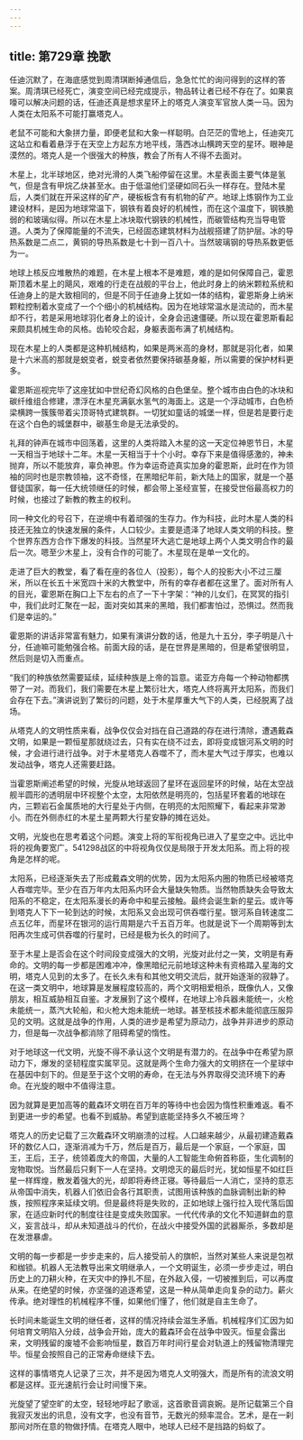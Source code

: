 ```yaml
---
---
---
```

title: 第729章 挽歌
---



任迪沉默了，在海底感觉到周清琪断掉通信后，急急忙忙的询问得到的这样的答案。周清琪已经死亡，演变空间已经完成提示，物品转让者已经不存在了。如果哀嚎可以解决问题的话，任迪还真是想求星环上的塔克人演变军官放人类一马。因为人类在太阳系不可能打赢塔克人。

老鼠不可能和大象拼力量，即便老鼠和大象一样聪明。白茫茫的雪地上，任迪突兀这站立和看着悬浮于在天空上方起东方地平线，落西冰山横跨天空的星环。眼神是漠然的。塔克人是一个很强大的种族，教会了所有人不得不去面对。

木星上，北半球地区，绝对光滑的人类飞船停留在这里。木星表面主要气体是氢气，但是含有甲烷乙炔甚至水。由于低温他们坚硬如同石头一样存在。登陆木星后，人类们就在开采这样的矿产，硬板板含有有机物的矿产。地球上炼钢作为工业建设材料，是因为地球常温下，钢铁有着良好的机械性，而在这个温度下，钢铁脆弱的和玻璃似得。所以在木星上冰块取代钢铁的机械性，而碳管结构充当导电管道。人类为了保障能量的不流失，已经固态建筑材料为战舰搭建了防护层。冰的导热系数是二点二，黄铜的导热系数是七十到一百八十。当然玻璃钢的导热系数更低为一。

地球上核反应堆散热的难题，在木星上根本不是难题，难的是如何保障自己，霍恩斯顶着木星上的飓风，艰难的行走在战舰的平台上，他此时身上的纳米颗粒系统和任迪身上的是大致相同的，但是不同于任迪身上犹如一体的结构，霍恩斯身上纳米颗粒控制着水变成了一个个细小的机械结构。因为在地球常温水是流动的，而木星却不行，若是采用地球羽化者身上的设计，全身会迅速僵硬。所以现在霍恩斯看起来颇具机械生命的风格。齿轮咬合起，身躯表面布满了机械结构。

现在木星上的人类都是这种机械结构，如果是两米高的身材，那就是羽化者，如果是十六米高的那就是蜕变者，蜕变者依然要保持碳基身躯，所以需要的保护材料更多。

霍恩斯巡视完毕了这座犹如中世纪奇幻风格的白色堡垒。整个城市由白色的冰块和碳纤维组合修建，漂浮在木星充满氨水氢气的海面上。这是一个浮动城市，白色桥梁横跨一簇簇带着尖顶哥特式建筑群。一切犹如童话的城堡一样，但是若是要行走在这个白色的城堡群中，碳基生命是无法承受的。

礼拜的钟声在城市中回荡着，这里的人类将踏入木星的这一天定位神恩节日，木星一天相当于地球十二年。木星一天相当于十个小时。幸存下来是值得感激的，神未抛弃，所以不能放弃，辜负神恩。作为幸运奇迹真实加身的霍恩斯，此时在作为领袖的同时也是宗教领袖，这不奇怪，在黑暗纪年前，新大陆上的国家，就是一个基督徒国家，每一任大统领继任的时候，都会带上圣经宣誓，在接受世俗最高权力的时候，也接过了新教的教主的权利。

同一种文化的号召下，在逆境中有着顽强的生存力。作为科技，此时木星人类的科技还无独立的快速发展的条件，人口较少。主要是遗泽了地球人类文明的科技。整个世界东西方合作下爆发的科技。当然星环大逃亡是地球上两个人类文明合作的最后一次。嗯至少木星上，没有合作的可能了。木星现在是单一文化的。

走进了巨大的教堂，看了看在座的各位人（投影），每个人的投影大小不过三厘米，所以在长五十米宽四十米的大教堂中，所有的幸存者都在这里了。面对所有人的目光，霍恩斯在胸口上下左右的点了一下十字架：“神的儿女们，在冥冥的指引中，我们此时汇聚在一起，面对突如其来的黑暗，我们都害怕过，恐惧过。然而我们是幸运的。”

霍恩斯的讲话非常富有魅力，如果有演讲分数的话，他是九十五分，李子明是八十分，任迪嘛可能勉强合格。前面大段的话，是在世界是黑暗的，但是希望很明显，然后则是切入而重点。

“我们的种族依然需要延续，延续种族是上帝的旨意。诺亚方舟每一个种动物都携带了一对。而我们，我们需要在木星上繁衍壮大，塔克人终将离开太阳系，而我们会存在下去。”演讲说到了繁衍的问题，处于木星厚重大气下的人类，已经脱离了战场。

从塔克人的文明性质来看，战争仅仅会对挡在自己道路的存在进行清除，遭遇戴森文明，如果是一颗恒星那就绕过去，只有实在绕不过去，即将变成银河系文明的时候，才会进行进行战争。对于木星塔克人吞噬不了，而木星大气过于厚实，也难以发动战争，塔克人还需要赶路。

当霍恩斯阐述希望的时候，光旋从地球返回了星环在返回星环的时候，站在太空战舰半圆形的透明层中环视整个太空，太阳依然是明亮的，包括星环套着的地球在内，三颗岩石金属质地的大行星处于内侧，在明亮的太阳照耀下，看起来非常渺小。而在外侧赤红的木星土星两颗大行星安静的摊在远处。

文明，光旋也在思考着这个问题。演变上将的军衔视角已进入了星空之中。远比中将的视角要宽广。541298战区的中将视角仅仅是局限于开发太阳系。而上将的视角是怎样的呢。

太阳系，已经逐渐失去了形成戴森文明的优势，因为太阳系内圈的物质已经被塔克人吞噬完毕。至少在百万年内太阳系内环会大量缺失物质。当然物质缺失会导致太阳系的不稳定，在太阳系漫长的寿命中和星云接触。最终会诞生新的星云。或许等到塔克人下下一轮到达的时候，太阳系又会出现可供吞噬行星。银河系自转速度二点五亿年，而星环在银河的运行周期是六千五百万年。也就是说下一个周期等到太阳再次生成可供吞噬的行星时，已经是极为长久的时间了。

至于木星上是否会在这个时间段变成强大的文明，光旋对此付之一笑，文明是有寿命的。文明的每一步都是困难冲冲，像黑暗纪元前地球这种未有资格踏入星海的文明，塔克人见到的太多了。在长久未有和其他文明交流后，就开始逐渐的寂静了。在这一类文明中，地球算是发展程度较高的，两个文明相爱相杀，既像仇人，又像朋友，相互威胁相互自鉴。才发展到了这个模样，在地球上冷兵器未能统一，火枪未能统一，蒸汽大轮船，和火枪大炮未能统一地球。甚至核技术都未能彻底压服异见的文明。这就是战争的作用，人类的进步是希望为原动力，战争并非进步的原动力，但是每一次战争都消除了阻碍希望的惰性。

对于地球这一代文明，光旋不得不承认这个文明是有潜力的。在战争中在希望为原动力下，爆发的坚韧程度实属罕见。这就是两个生命力强大的文明挤在一个星球中在基因中刻下的。但是至于这个文明的寿命，在无法与外界取得交流环境下的寿命。在光旋的眼中不值得注意。

因为就算是更加高等的戴森环文明在百万年的等待中也会因为惰性积重难返。看不到更进一步的希望。也看不到威胁。希望到底能坚持多久不被压垮？

塔克人的历史记载了三次戴森环文明崩溃的过程。人口越来越少，从最初建造戴森环的数亿人口，逐渐消减为千万，然后是百万，最后是一个家庭，一个家庭，国王，王后，王子，统领着庞大的帝国，大量的人工智能生命俯首称臣，生化调制的宠物取悦。当然最后只剩下一人在坚持。文明熄灭的最后时光，犹如恒星不如红巨星一样辉煌，散发着强大的光，却即将寿终正寝。等待最后一人消亡，坚持的意志从帝国中消失，机器人们依旧会各行其职责，试图用该种族的血脉调制出新的种族，按照程序来延续文明。但是最终将是失败的，正如地球上强行拉入现代落后国家，在适应新时代的制度往往是变成失败国家。一代代传承的文化不知道鲜血的意义，妄言战斗，却从未知道战斗的代价，在战火中接受外国的武器厮杀，多数却是在发泄暴虐。

文明的每一步都是一步步走来的，后人接受前人的旗帜，当然对某些人来说是包袱和枷锁。机器人无法教导出来文明继承人，一个文明诞生，必须一步步走过，明白历史上的刀耕火种，在天灾中的挣扎不屈，在外敌入侵，一切被推到后，可以再度从来。在绝望的时候，亦坚强的追逐希望，这是一种从简单走向复杂的动力。薪火传承。绝对理性的机械程序不懂，如果他们懂了，他们就是自主生命了。

长时间未能诞生文明的继任者，这样的情况持续会滋生矛盾。机械程序们汇因为如何培育文明陷入分歧，战争会开始，庞大的戴森环会在战争中毁灭。恒星会露出来，文明残留的废墟不会影响恒星，数百万年时间行星会对轨道上的残留物清理完毕。恒星会按照自己的正常寿命继续下去。

这样的事情塔克人记录了三次，并不是因为塔克人文明强大，而是所有的流浪文明都是这样。亚光速航行会让时间慢下来。

光旋望了望空旷的太空，轻轻地哼起了歌谣，这首歌音调哀婉。是所记载第三个自我寂灭发出的讯息，没有文字，也没有音节，无数光的频率混合。艺术，是在一刹那间对所在意的物做抒情。在塔克人眼中，地球人已经不是挡路的蚂蚁了。